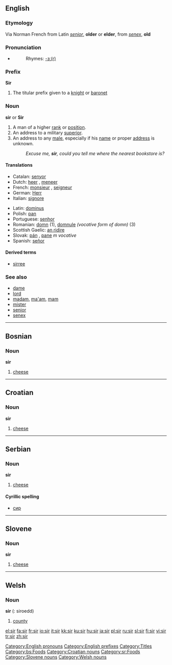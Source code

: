 {{see|Sir|sır}}
==English==

===Etymology===
Via Norman French from Latin ''[[senior]]'', '''older''' or '''elder''', from ''[[senex]]'', '''old'''

===Pronunciation===
* {{audio|en-us-sir.ogg|Audio (US)}}
*:Rhymes: [[Rhymes:English:-ɜː(r)|-ɜː(r)]]

===Prefix===
'''Sir'''

# {{italbrac|British}} The titular prefix given to a [[knight]] or [[baronet]]

===Noun===
'''sir''' or '''Sir'''

# A man of a higher [[rank]] or [[position]].
# An address to a military [[superior]].
# An address to any [[male]], especially if his [[name]] or proper [[address]] is unknown.
#:''Excuse me, '''sir''', could you tell me where the nearest bookstore is?''

====Translations====
{{top}}
*Catalan: [[senyor]] {{m}}
*Dutch: [[heer]] {{m}}, [[meneer]] {{m}}
*French: [[monsieur]] {{m}}, [[seigneur]] {{m}}
*German: [[Herr]] {{m}}
*Italian: [[signore]] {{m}}
{{mid}}
*Latin: [[dominus]] {{m}}
*Polish: [[pan]] {{m}}
*Portuguese: [[senhor]] {{m}}
*Romanian: [[domn]] {{m}} (1), [[domnule]] ''(vocative form of domn)'' {{m}} (3) 
*Scottish Gaelic: [[An Ridire|an ridire]] {{m}}
*Slovak: [[pán]] {{m}}, [[pane]] ''m vocative''
*Spanish: [[señor]] {{m}}
{{bottom}}

====Derived terms====
* [[sirree]]

===See also===
*[[dame]]
*[[lord]]
*[[madam]], [[ma'am]], [[mam]]
*[[mister]]
*[[senior]]
*[[senex]]

----

==Bosnian==

===Noun===
'''sir''' {{m}}

# [[cheese]]

----

==Croatian==

===Noun===
'''sir''' {{m}}

# [[cheese]]

----

==Serbian==

===Noun===
'''sir''' {{m}}

# [[cheese]]

====Cyrillic spelling====
*[[сир#Serbian|сир]]

----

==Slovene==

===Noun===
'''sir''' {{m}}

# [[cheese]]

----

==Welsh==

===Noun===
'''sir''' {{f}} ({{p}}: siroedd)

# [[county]]

[[Category:English pronouns]]
[[Category:English prefixes]]
[[Category:Titles]]
[[Category:bs:Foods]]
[[Category:Croatian nouns]]
[[Category:sr:Foods]]
[[Category:Slovene nouns]]
[[Category:Welsh nouns]]

[[el:sir]]
[[fa:sir]]
[[fr:sir]]
[[io:sir]]
[[it:sir]]
[[kk:sir]]
[[ku:sir]]
[[hu:sir]]
[[ja:sir]]
[[pl:sir]]
[[ru:sir]]
[[sl:sir]]
[[fi:sir]]
[[vi:sir]]
[[tr:sir]]
[[zh:sir]]